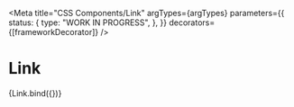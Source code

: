 
<Meta
  title="CSS Components/Link"
  argTypes={argTypes}
  parameters={{
    status: {
      type: "WORK IN PROGRESS",
    },
  }}
  decorators={[frameworkDecorator]}
/>

# Link

<Canvas>
  <Story name="Link" args={defaultArgs}>
    {Link.bind({})}
  </Story>
</Canvas>

<ArgsTable story="Link" />
